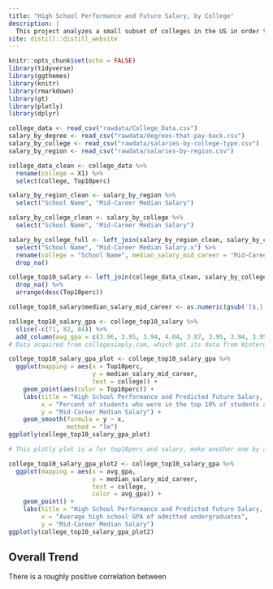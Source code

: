 ```yaml
---
title: "High School Performance and Future Salary, by College"
description: |
  This project analyzes a small subset of colleges in the US in order to establish a correlation between the performance of the undergraduates of these colleges in high school, and their mid-career median salary.
site: distill::distill_website
---
```


```r
knitr::opts_chunk$set(echo = FALSE)
library(tidyverse)
library(ggthemes)
library(knitr)
library(rmarkdown)
library(gt)
library(plotly)
library(dplyr)

college_data <- read_csv("rawdata/College_Data.csv")
salary_by_degree <- read_csv("rawdata/degrees-that-pay-back.csv")
salary_by_college <- read_csv("rawdata/salaries-by-college-type.csv")
salary_by_region <- read_csv("rawdata/salaries-by-region.csv")
```

```r
college_data_clean <- college_data %>%
  rename(college = X1) %>%
  select(college, Top10perc)

salary_by_region_clean <- salary_by_region %>%
  select("School Name", "Mid-Career Median Salary")

salary_by_college_clean <- salary_by_college %>%
  select("School Name", "Mid-Career Median Salary")

salary_by_college_full <- left_join(salary_by_region_clean, salary_by_college_clean, by = "School Name") %>%
  select("School Name", "Mid-Career Median Salary.x") %>%
  rename(college = "School Name", median_salary_mid_career = "Mid-Career Median Salary.x") %>%
  drop_na()

college_top10_salary <- left_join(college_data_clean, salary_by_college_full, by = "college") %>%
  drop_na() %>%
  arrange(desc(Top10perc))

college_top10_salary$median_salary_mid_career <- as.numeric(gsub('[$,]', '', college_top10_salary$median_salary_mid_career))

college_top10_salary_gpa <- college_top10_salary %>%
  slice(-c(71, 82, 84)) %>%
  add_column(avg_gpa = c(3.96, 3.95, 3.94, 4.04, 3.87, 3.95, 3.94, 3.95, 3.92, 3.90, 3.91, 3.94, 3.86, 3.91, 3.91, 3.90, 3.93, 3.80, 3.90, 3.86, 3.89, 3.76, 3.82, 3.87, 3.40, 3.86, 3.89, 3.80, 3.60, 3.92, 3.85, 3.50, 3.75, 3.57, 3.54, 3.74, 3.90, 3.50, 3.64, 3.81, 3.59, 3.74, 3.65, 3.40, 3.40, 3.80, 3.87, 3.81, 4.18, 3.30, 3.66, 3.74, 3.46, 3.63, 3.49, 3.74, 3.60, 3.59, 3.73, 3.69, 3.59, 3.86, 3.42, 3.62, 3.53, 3.58, 3.60, 3.55, 3.60, 3.50, 3.51, 3.76, 3.50, 3.60, 3.50, 3.40, 3.60, 3.54, 3.50, 3.29, 3.42, 3.57, 4.05, 3.37, 3.48, 3.30, 3.66, 3.50, 3.21, 3.91, 3.30, 3.60, 3.30, 3.00, 3.10, 3.67, 3.36, 3.21, 3.23, 2.70, 3.34, 2.99))
# Data acquired from collegesimply.com, which got its data from Wintergreen Orchard House and IPEDS; and also from prepscholar.com

college_top10_salary_gpa_plot <- college_top10_salary_gpa %>%
  ggplot(mapping = aes(x = Top10perc,
                       y = median_salary_mid_career,
                       text = college)) +
    geom_point(aes(color = Top10perc)) +
    labs(title = "High School Performance and Predicted Future Salary, by College",
         x = "Percent of students who were in the top 10% of students at their high school",
         y = "Mid-Career Median Salary") +
    geom_smooth(formula = y ~ x,
                method = "lm")
ggplotly(college_top10_salary_gpa_plot)

# This plotly plot is a for top10perc and salary, make another one by avg_gpa and salary! Also add some color to this graph its ugly af

college_top10_salary_gpa_plot2 <- college_top10_salary_gpa %>%
  ggplot(mapping = aes(x = avg_gpa,
                       y = median_salary_mid_career,
                       text = college,
                       color = avg_gpa)) +
    geom_point() +
    labs(title = "High School Performance and Predicted Future Salary, by College",
         x = "Average high school GPA of admitted undergraduates",
         y = "Mid-Career Median Salary")
ggplotly(college_top10_salary_gpa_plot2)
```

## Overall Trend
There is a roughly positive correlation between 